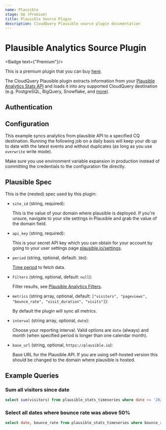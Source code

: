 ```yaml
---
name: Plausible
stage: GA (Premium)
title: Plausible Source Plugin
description: CloudQuery Plausible source plugin documentation
---
```

# Plausible Analytics Source Plugin


<Badge text={"Premium"}/>

This is a premium plugin that you can buy [here](/integrations/plausible).

The CloudQuery Plausible plugin extracts information from your [Plausible Analytics Stats API](https://plausible.io/docs/stats-api#get-apiv1statstimeseries) and loads it into any supported CloudQuery destination (e.g. PostgreSQL, BigQuery, Snowflake, and [more](/docs/plugins/destinations/overview)).

## Authentication

<Authentication/>

## Configuration

This example syncs analytics from plausible API to a specified CQ destination. Running the following job on a daily basis will keep your db up to date with the latest events and without duplicates (as long as you use `overwrite` write mode).

<Configuration/>

<Callout type="info">
Make sure you use environment variable expansion in production instead of committing the credentials to the configuration file directly.
</Callout>

## Plausible Spec

This is the (nested) spec used by this plugin:

- `site_id` (string, required):
   
  This is the value of your domain where plausible is deployed. If you're unsure, navigate to your site settings in Plausible and grab the value of the domain field.

- `api_key` (string, required):

  This is your secret API key which you can obtain for your account by going to your user settings page [plausible.io/settings](https://plausible.io/settings).

- `period` (string, optional, default: `30d`):

  [Time period](https://plausible.io/docs/stats-api#time-periods) to fetch data.

- `Filters` (string, optional, default: `null`):
  
  Filter results, see [Plausible Analytics Filters](https://plausible.io/docs/stats-api#filtering).

- `metrics` (string array, optional, default: `["visitors", "pageviews", "bounce_rate", "visit_duration", "visits"]`):

  By default the plugin will sync all metrics.

- `interval` (string array, optional, `date`):
    
  Choose your reporting interval. Valid options are `date` (always) and month (when specified period is longer than one calendar month).

- `base_url` (string, optional, `https://plausible.io`):
    
  Base URL for the Plausible API. If you are using self-hosted version this should be changed to the domain where plausible is hosted.

## Example Queries

### Sum all visitors since date

```sql copy
select sum(visitors) from plausible_stats_timeseries where date >= '2021-01-01';
```

### Select all dates where bounce rate was above 50%

```sql copy
select date, bounce_rate from plausible_stats_timeseries where bounce_rate > 50;
```
